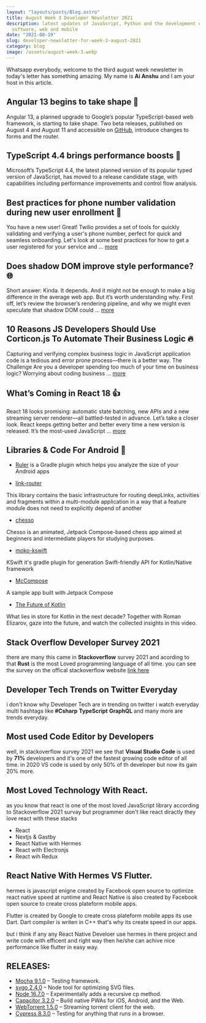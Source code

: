 ```yaml
---
layout: "layouts/posts/Blog.astro"
title: August Week 3 Developer Newsletter 2021
description: latest updates of JavaScript, Python and the development of
  software, web and mobile
date: "2021-08-19"
slug: developer-newslatter-for-week-3-august-2021
category: blog
image: /assets/august-week-3.webp
---
```



Whatsapp everybody, welcome to the third august week newsletter in today's letter has something amazing. My name is **Ai Anshu** and I am your host in this article.

## Angular 13 begins to take shape 🔧

Angular 13, a planned upgrade to Google’s popular TypeScript-based web framework, is starting to take shape. Two beta releases, published on August 4 and August 11 and accessible on [GitHub](https://github.com/angular/angular/releases), introduce changes to forms and the router.

## TypeScript 4.4 brings performance boosts 🚀

Microsoft’s TypeScript 4.4, the latest planned version of its popular typed version of JavaScript, has moved to a release candidate stage, with capabilities including performance improvements and control flow analysis.

## Best practices for phone number validation during new user enrollment 📱

You have a new user! Great! Twilio provides a set of tools for quickly validating and verifying a user's phone number, perfect for quick and seamless onboarding. Let's look at some best practices for how to get a user registered for your service and ... [more](https://jsfeeds.com/go/best-practices-for-phone-number-validation-during-new-user-enrollment-6117701335a915011e96cc65)

## Does shadow DOM improve style performance? 🌐

Short answer: Kinda. It depends. And it might not be enough to make a big difference in the average web app. But it’s worth understanding why. First off, let’s review the browser’s rendering pipeline, and why we might even speculate that shadow DOM could ... [more](https://jsfeeds.com/go/does-shadow-dom-improve-style-performance-6119a97360db9f242ec34d5c)

## 10 Reasons JS Developers Should Use Corticon.js To Automate Their Business Logic 🔥

Capturing and verifying complex business logic in JavaScript application code is a tedious and error prone process—there is a better way. The Challenge Are you a developer spending too much of your time on business logic? Worrying about coding business ... [more](https://jsfeeds.com/go/10-reasons-js-developers-should-use-corticon-js-to-automate-their-business-logic-611a670539b4f1833315f4b0)

<Ad/>

## What’s Coming in React 18 👍

React 18 looks promising: automatic state batching, new APIs and a new streaming server renderer—all battled-tested in advance. Let’s take a closer look. React keeps getting better and better every time a new version is released. It’s the most-used JavaScript ... [more](https://www.telerik.com/blogs/whats-coming-react-18)

## Libraries & Code For Android 💪

- [Ruler](https://github.com/spotify/ruler) is a Gradle plugin which helps you analyze the size of your Android apps

- [link-router](https://github.com/veepee-oss/link-router)

This library contains the basic infrastructure for routing deepLinks, activities and fragments within a multi-module application in a way that a feature module does not need to explicitly depend of another

- [chesso](https://github.com/zsoltk/chesso)

Chesso is an animated, Jetpack Compose-based chess app aimed at beginners and intermediate players for studying purposes.

- [moko-kswift](https://github.com/icerockdev/moko-kswift)

KSwift it's gradle plugin for generation Swift-friendly API for Kotlin/Native framework

- [McCompose](https://github.com/hitanshu-dhawan/McCompose)

A sample app built with Jetpack Compose

- [The Future of Kotlin](https://www.youtube.com/watch?v=maTL7Whco70)

What lies in store for Kotlin in the next decade? Together with Roman Elizarov, gaze into the future, and watch the collected insights in this video.

## Stack Overflow Developer Survey 2021

there are many this came in **Stackoverflow** survey 2021 and acording to that **Rust** is the most Loved programming language of all time. you can see the survey on the offical stackoverflow website [link here](https://insights.stackoverflow.com/survey/2021)

## Developer Tech Trends on Twitter Everyday

i don't know why Developer Tech are in trending on twitter i watch everyday multi hashtags like **#Csharp** **TypeScript** **GraphQL** and many more are trends everyday.

<Ad/>

## Most used Code Editor by Developers

well, in stackoverflow survey 2021 we see that **Visual Studio Code** is used by **71%** developers and it's one of the fastest growing code editor of all time. in 2020 VS code is used by only 50% of th developer but now its gain 20% more.

## Most Loved Technology With React.

as you know that react is one of the most loved JavaScript library according to Stackoverflow 2021 survay but programmer don't like react diractly they love react with these stacks

- React
- Nextjs & Gastby
- React Native with Hermes
- React with Electronjs
- React wih Redux

## React Native With Hermes VS Flutter.

hermes is javascript enigne created by Facebook open source to optimize react native speed at runtime and React Native is also created by Facebook open source to create cross plateform mobile apps.

Flutter is created by Google to create cross plateform mobile apps its use Dart. Dart compiler is writen in C++ that's why its create speed in our apps.

but i think if any any React Native Develoer use hermes in there project and write code with efficent and right way then he/she can achive nice performance like flutter in easy way.

## RELEASES:

- [Mocha 9.1.0](https://javascriptweekly.com/link/112718/web) – Testing framework.
- [svgo 2.4.0](https://javascriptweekly.com/link/112691/web) – Node tool for optimizing SVG files.
- [Node 16.7.0](https://javascriptweekly.com/link/112692/web) – Experimentally adds a recursive cp method.
- [Capacitor 3.2.0](https://javascriptweekly.com/link/112693/web) – Build native PWAs for iOS, Android, and the Web.
- [WebTorrent 1.5.0](https://javascriptweekly.com/link/112694/webhttps://javascriptweekly.com/link/112695/web) – Streaming torrent client for the web.
- [Cypress 8.3.0](https://javascriptweekly.com/link/112695/web) – Testing for anything that runs in a browser.


